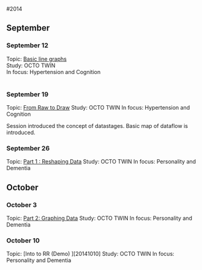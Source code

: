 #2014

## September

### September 12
Topic: [Basic line graphs][20140912]  
Study: OCTO TWIN  
In focus: Hypertension and Cognition    
</br>


### September 19
Topic: [From Raw to Draw][20140919] 
Study: OCTO TWIN
In focus: Hypertension and Cognition

Session introduced the concept of datastages. Basic map of dataflow is introduced.

### September 26 
Topic: [Part 1 : Reshaping Data][20140926] 
Study: OCTO TWIN
In focus: Personality and Dementia


## October

### October 3 
Topic: [Part 2: Graphing Data][20141003] 
Study: OCTO TWIN
In focus: Personality and Dementia

### October 10 

Topic: [Into to RR (Demo) ][20141010] 
Study: OCTO TWIN
In focus: Personality and Dementia

[20140912]:./LabLog/12-09-2014-Line-graphs-OCTO.html
[20140919]:/LabLog/19-09-2014-From-Raw-to-Draw.html
[20140926]:/LabLog/26-09-2014-Dementia-Personality-OCTO.html
[20141003]:/LabLog/03-10-2014-Dementia-Personality-OCTO-Part2.html
[20140910]:/LabLog/2014-10-10-Intro-to-RR-Demo.html
